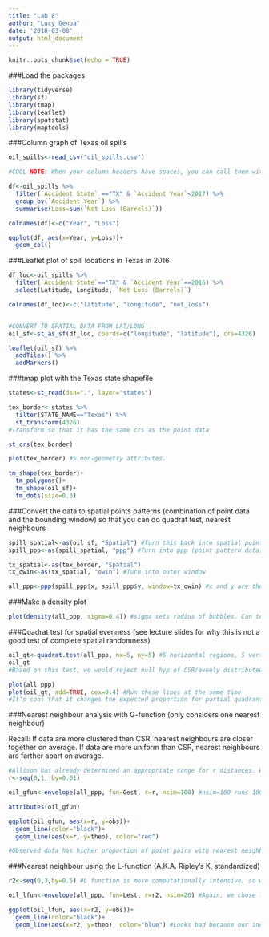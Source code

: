 ```yaml
---
title: "Lab 8"
author: "Lucy Genua"
date: '2018-03-08'
output: html_document
---
```


```r
knitr::opts_chunk$set(echo = TRUE)
```

###Load the packages
```r
library(tidyverse)
library(sf)
library(tmap)
library(leaflet)
library(spatstat)
library(maptools)

```


###Column graph of Texas oil spills
```r
oil_spills<-read_csv("oil_spills.csv")

#COOL NOTE: When your column headers have spaces, you can call them with angled apostrophes (symbol under the squiggly, top left of keyboard)

df<-oil_spills %>% 
  filter(`Accident State` =="TX" & `Accident Year`<2017) %>% 
  group_by(`Accident Year`) %>% 
  summarise(Loss=sum(`Net Loss (Barrels)`))

colnames(df)<-c("Year", "Loss")

ggplot(df, aes(x=Year, y=Loss))+
  geom_col()
```

###Leaflet plot of spill locations in Texas in 2016
```r
df_loc<-oil_spills %>% 
  filter(`Accident State`=="TX" & `Accident Year`==2016) %>% 
  select(Latitude, Longitude, `Net Loss (Barrels)`)

colnames(df_loc)<-c("latitude", "longitude", "net_loss")


#CONVERT TO SPATIAL DATA FROM LAT/LONG 
oil_sf<-st_as_sf(df_loc, coords=c("longitude", "latitude"), crs=4326)

leaflet(oil_sf) %>% 
  addTiles() %>% 
  addMarkers()

```

###tmap plot with the Texas state shapefile
```r
states<-st_read(dsn=".", layer="states")

tex_border<-states %>% 
  filter(STATE_NAME=="Texas") %>% 
  st_transform(4326)
#Transform so that it has the same crs as the point data  

st_crs(tex_border)

plot(tex_border) #5 non-geometry attributes. 

tm_shape(tex_border)+
  tm_polygons()+
  tm_shape(oil_sf)+
  tm_dots(size=0.3)
```

###Convert the data to spatial points patterns (combination of point data and the bounding window) so that you can do quadrat test, nearest neighbours
```r
spill_spatial<-as(oil_sf, "Spatial") #Turn this back into spatial points data frame
spill_ppp<-as(spill_spatial, "ppp") #Turn into ppp (point pattern data)

tx_spatial<-as(tex_border, "Spatial")
tx_owin<-as(tx_spatial, "owin") #Turn into outer window

all_ppp<-ppp(spill_ppp$x, spill_ppp$y, window=tx_owin) #x and y are the columns with lat and long


```

###Make a density plot
```r
plot(density(all_ppp, sigma=0.4)) #sigma sets radius of bubbles. Can totally change someone's interpretation. Be careful. 
```

###Quadrat test for spatial evenness (see lecture slides for why this is not a good test of complete spatial randomness)
```r
oil_qt<-quadrat.test(all_ppp, nx=5, ny=5) #5 horizontal regions, 5 vertical
oil_qt
#Based on this test, we would reject null hyp of CSR/evenly distributed (this test is really testing for evenness, not CSR - see lecture)

plot(all_ppp)
plot(oil_qt, add=TRUE, cex=0.4) #Run these lines at the same time
#It's cool that it changes the expected proportion for partial quadrants.

```


###Nearest neighbour analysis with G-function (only considers one nearest neighbour)

Recall: If data are more clustered than CSR, nearest neighbours are closer together on average. If data are more uniform than CSR, nearest neighbours are farther apart on average. 

```r
#Allison has already determined an appropriate range for r distances. Would be different for other data. 
r<-seq(0,1, by=0.01)

oil_gfun<-envelope(all_ppp, fun=Gest, r=r, nsim=100) #nsim=100 runs 100 simulations with a Poisson distribution (the distribution of CSR data)

attributes(oil_gfun)

ggplot(oil_gfun, aes(x=r, y=obs))+
  geom_line(color="black")+
  geom_line(aes(x=r, y=theo), color="red")

#Observed data has higher proportion of point pairs with nearest neighbours at shorter distances to each other than CSR.

```

###Nearest neighbour using the L-function (A.K.A. Ripley's K, standardized)

```r
r2<-seq(0,3,by=0.5) #L function is more computationally intensive, so we chose large increment so the simulations won't take too long to run in lab

oil_lfun<-envelope(all_ppp, fun=Lest, r=r2, nsim=20) #Again, we chose low number of simulations for the sake of saving time in lab. On your own you'd want to do more.

ggplot(oil_lfun, aes(x=r2, y=obs))+
  geom_line(color="black")+
  geom_line(aes(x=r2, y=theo), color="blue") #Looks bad because our increments are too big. 
```


